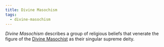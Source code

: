 ```yaml
---
title: Divine Masochism
tags:
  - divine-masochism
---
```


*Divine Masochism* describes a group of religious beliefs that venerate the
figure of the [Divine Masochist](/world/characters/divine-masochist/) as their
singular supreme deity.
